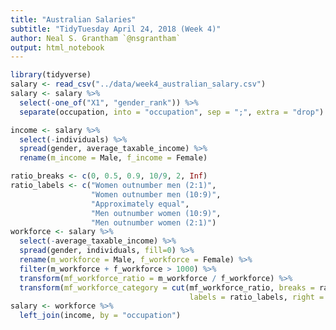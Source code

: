 ```yaml
---
title: "Australian Salaries"
subtitle: "TidyTuesday April 24, 2018 (Week 4)"
author: Neal S. Grantham `@nsgrantham`
output: html_notebook
---
```


```r
library(tidyverse)
salary <- read_csv("../data/week4_australian_salary.csv")
salary <- salary %>%
  select(-one_of("X1", "gender_rank")) %>%
  separate(occupation, into = "occupation", sep = ";", extra = "drop")
```

```r
income <- salary %>%
  select(-individuals) %>%
  spread(gender, average_taxable_income) %>%
  rename(m_income = Male, f_income = Female)

ratio_breaks <- c(0, 0.5, 0.9, 10/9, 2, Inf)
ratio_labels <- c("Women outnumber men (2:1)", 
                  "Women outnumber men (10:9)", 
                  "Approximately equal", 
                  "Men outnumber women (10:9)", 
                  "Men outnumber women (2:1)")
workforce <- salary %>%
  select(-average_taxable_income) %>%
  spread(gender, individuals, fill=0) %>%
  rename(m_workforce = Male, f_workforce = Female) %>% 
  filter(m_workforce + f_workforce > 1000) %>%
  transform(mf_workforce_ratio = m_workforce / f_workforce) %>%
  transform(mf_workforce_category = cut(mf_workforce_ratio, breaks = ratio_breaks, 
                                        labels = ratio_labels, right = FALSE))
salary <- workforce %>% 
  left_join(income, by = "occupation")
```